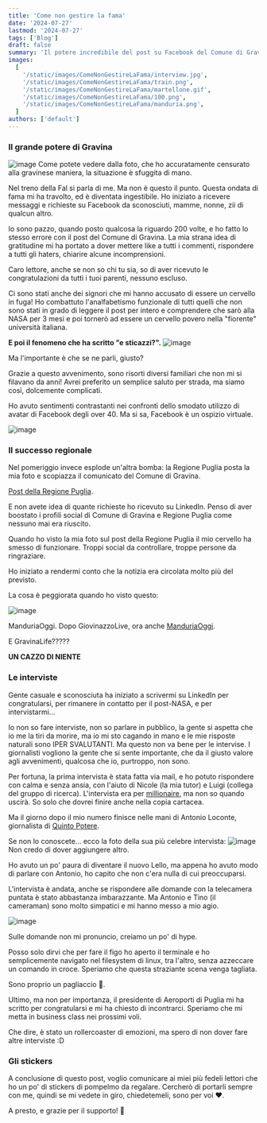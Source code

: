 ```yaml
---
title: 'Come non gestire la fama'
date: '2024-07-27'
lastmod: '2024-07-27'
tags: ['Blog']
draft: false
summary: 'Il potere incredibile del post su Facebook del Comune di Gravina mi ha portato ad essere intasato di post, messaggi, telefonate, interviste, articoli... sto impazzendo.'
images:
  [
    '/static/images/ComeNonGestireLaFama/interview.jpg',
    '/static/images/ComeNonGestireLaFama/train.png',
    '/static/images/ComeNonGestireLaFama/martellone.gif',
    '/static/images/ComeNonGestireLaFama/100.png',
    '/static/images/ComeNonGestireLaFama/manduria.png',
  ]
authors: ['default']
---
```


### Il grande potere di Gravina

![image](/static/images/ComeNonGestireLaFama/train.png)
Come potete vedere dalla foto, che ho accuratamente censurato alla gravinese maniera, la situazione è sfuggita di mano.

Nel treno della Fal si parla di me.
Ma non è questo il punto.
Questa ondata di fama mi ha travolto, ed è diventata ingestibile.
Ho iniziato a ricevere messaggi e richieste su Facebook da sconosciuti, mamme, nonne, zii di qualcun altro.

Io sono pazzo, quando posto qualcosa la riguardo 200 volte, e ho fatto lo stesso errore con il post del Comune di Gravina.
La mia strana idea di gratitudine mi ha portato a dover mettere like a tutti i commenti, rispondere a tutti gli haters, chiarire alcune incomprensioni.

Caro lettore, anche se non so chi tu sia, so di aver ricevuto le congratulazioni da tutti i tuoi parenti, nessuno escluso.

Ci sono stati anche dei signori che mi hanno accusato di essere un cervello in fuga! Ho combattuto l'analfabetismo funzionale di tutti quelli che non sono stati in grado di leggere il post per intero e comprendere che sarò alla NASA per 3 mesi e poi tornerò ad essere un cervello povero nella "fiorente" università italiana.

**E poi il fenomeno che ha scritto "e sticazzi?".**
![image](/static/images/ComeNonGestireLaFama/martellone.gif)

Ma l'importante è che se ne parli, giusto?

Grazie a questo avvenimento, sono risorti diversi familiari che non mi si filavano da anni! Avrei preferito un semplice saluto per strada, ma siamo così, dolcemente complicati.

Ho avuto sentimenti contrastanti nei confronti dello smodato utilizzo di avatar di Facebook degli over 40. Ma si sa, Facebook è un ospizio virtuale.

![image](/static/images/ComeNonGestireLaFama/100.png)

### Il successo regionale

Nel pomeriggio invece esplode un'altra bomba: la Regione Puglia posta la mia foto e scopiazza il comunicato del Comune di Gravina.

[Post della Regione Puglia](https://www.linkedin.com/feed/update/urn:li:activity:7222234060524294145/).

E non avete idea di quante richieste ho ricevuto su LinkedIn. Penso di aver boostato i profili social di Comune di Gravina e Regione Puglia come nessuno mai era riuscito.

Quando ho visto la mia foto sul post della Regione Puglia il mio cervello ha smesso di funzionare. Troppi social da controllare, troppe persone da ringraziare.

Ho iniziato a rendermi conto che la notizia era circolata molto più del previsto.

La cosa è peggiorata quando ho visto questo:

![image](/static/images/ComeNonGestireLaFama/manduria.png)

ManduriaOggi. Dopo GiovinazzoLive, ora anche [ManduriaOggi](https://www.manduriaoggi.it/?news=66488).

E GravinaLife?????

**UN CAZZO DI NIENTE**

### Le interviste

Gente casuale e sconosciuta ha iniziato a scrivermi su LinkedIn per congratularsi, per rimanere in contatto per il post-NASA, e per intervistarmi...

Io non so fare interviste, non so parlare in pubblico, la gente si aspetta che io me la tiri da morire, ma io mi sto cagando in mano e le mie risposte naturali sono IPER SVALUTANTI. Ma questo non va bene per le intervise. I giornalisti vogliono la gente che si sente importante, che da il giusto valore agli avvenimenti, qualcosa che io, purtroppo, non sono.

Per fortuna, la prima intervista è stata fatta via mail, e ho potuto rispondere con calma e senza ansia, con l'aiuto di Nicole (la mia tutor) e Luigi (collega del gruppo di ricerca).
L'intervista era per [millionaire](https://www.millionaire.it/), ma non so quando uscirà. So solo che dovrei finire anche nella copia cartacea.

Ma il giorno dopo il mio numero finisce nelle mani di Antonio Loconte, giornalista di [Quinto Potere](https://www.quintopotere.it/).

Se non lo conoscete... ecco la foto della sua più celebre intervista:
![image](/static/images/ComeNonGestireLaFama/lello.png)
Non credo di dover aggiungere altro.

Ho avuto un po' paura di diventare il nuovo Lello, ma appena ho avuto modo di parlare con Antonio, ho capito che non c'era nulla di cui preoccuparsi.

L'intervista è andata, anche se rispondere alle domande con la telecamera puntata è stato abbastanza imbarazzante. Ma Antonio e Tino (il cameraman) sono molto simpatici e mi hanno messo a mio agio.

![image](/static/images/ComeNonGestireLaFama/interview.jpg)

Sulle domande non mi pronuncio, creiamo un po' di hype.

Posso solo dirvi che per fare il figo ho aperto il terminale e ho semplicemente navigato nel filesystem di linux, tra l'altro, senza azzeccare un comando in croce. Speriamo che questa straziante scena venga tagliata.

Sono proprio un pagliaccio 🤡.

Ultimo, ma non per importanza, il presidente di Aeroporti di Puglia mi ha scritto per congratularsi e mi ha chiesto di incontrarci. Speriamo che mi metta in business class nei prossimi voli.

Che dire, è stato un rollercoaster di emozioni, ma spero di non dover fare altre interviste :D

### Gli stickers

A conclusione di questo post, voglio comunicare ai miei più fedeli lettori che ho un po' di stickers di pompelmo da regalare. Cercherò di portarli sempre con me, quindi se mi vedete in giro, chiedetemeli, sono per voi ❤️.

A presto, e grazie per il supporto! 🚀
